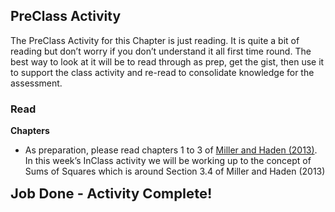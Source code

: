 ## PreClass Activity

The PreClass Activity for this Chapter is just reading. It is quite a bit of reading but don't worry if you don't understand it all first time round. The best way to look at it will be to read through as prep, get the gist, then use it to support the class activity and re-read to consolidate knowledge for the assessment.

### Read

**Chapters**

* As preparation, please read chapters 1 to 3 of <a href="https://drive.google.com/file/d/0B1fyuTuvj3YoaFdUR3FZaXNuNXc/view" target = "_blank">Miller and Haden (2013)</a>. In this week's InClass activity we will be working up to the concept of Sums of Squares which is around Section 3.4 of Miller and Haden (2013)

<span style="font-size: 22px; font-weight: bold; color: var(--blue);">Job Done - Activity Complete!</span>